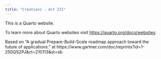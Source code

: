 ```yaml
---
title: "Creations - Act III"
---
```


This is a Quarto website.

To learn more about Quarto websites visit <https://quarto.org/docs/websites>.

Based on "A gradual Prepare-Build-Scale roadmap approach toward the future of applications." at https://www.gartner.com/doc/reprints?id=1-250QS2PJ&ct=210113&st=sb
